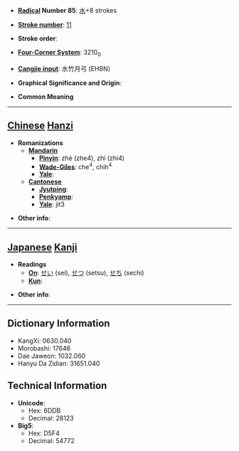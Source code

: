 * '''[[Wiktionary:Chinese radical index| Radical]] Number 85''': [[Wiktionary:Chinese radical index 水|水]]+8 strokes

* '''[[Wiktionary:Chinese total strokes index|Stroke number]]''': [[Wiktionary:Chinese total strokes index 11|11]]

* '''Stroke order''': 

* '''[[Wiktionary:Chinese four corner index|Four-Corner System]]''': 3210<sub>0</sub>

* '''[[Wiktionary:Chinese Cangjie index|Cangjie input]]''': 水竹月弓 (EHBN)

* '''Graphical Significance and Origin''': 

* '''Common Meaning'''

----

== [[Chinese]] [[Hanzi]] ==

* '''Romanizations'''
** '''[[Mandarin]]'''
*** '''[[Pinyin]]''': zhè (zhe4), zhì (zhi4)
*** '''[[Wade-Giles]]''': che<sup>4</sup>, chih<sup>4</sup>
*** '''[[Yale]]''': 
** '''[[Cantonese]]'''
*** '''[[Jyutping]]''':
*** '''[[Penkyamp]]''': 
*** '''[[Yale]]''': jit3

* '''Other info''': 

----

== [[Japanese]] [[Kanji]] ==

* '''Readings'''
** '''[[On]]''': [[せい]] (sei), [[せつ]] (setsu), [[せち]] (sechi)
** '''[[Kun]]''': 

* '''Other info''':  

----

== Dictionary Information ==

* KangXi: 0630.040
* Morobashi: 17646
* Dae Jaweon: 1032.060
* Hanyu Da Zidian: 31651.040

== Technical Information ==

* '''Unicode''':
** Hex: 6DDB
** Decimal: 28123
* '''Big5''':
** Hex: D5F4
** Decimal: 54772